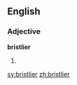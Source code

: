 ==English==

===Adjective===
'''bristlier'''

# {{comparative of|bristly}}

[[sv:bristlier]]
[[zh:bristlier]]
